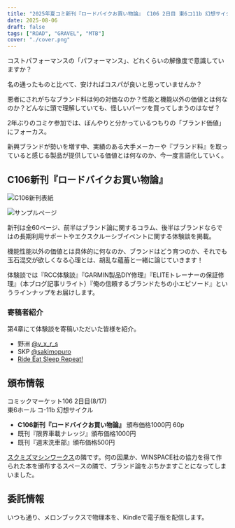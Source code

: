 ```yaml
---
title: "2025年夏コミ新刊『ロードバイクお買い物論』 C106 2日目 東6コ11b 幻想サイクル"
date: 2025-08-06
draft: false
tags: ["ROAD", "GRAVEL", "MTB"]
cover: "./cover.png"
---
```


コストパフォーマンスの「パフォーマンス」、どれくらいの解像度で意識していますか？

名の通ったものと比べて、安ければコスパが良いと思っていませんか？

悪者にされがちなブランド料は何の対価なのか？性能と機能以外の価値とは何なのか？どんなに頭で理解していても、怪しいパーツを買ってしまうのはなぜ？

2年ぶりのコミケ参加では、ぼんやりと分かっているつもりの「ブランド価値」にフォーカス。

新興ブランドが勢いを増す中、実績のある大手メーカーや『ブランド料』を取っていると感じる製品が提供している価値とは何なのか、今一度言語化していく。

## C106新刊『ロードバイクお買い物論』

![C106新刊表紙](./cover.png)

![サンプルページ](./blog-sample.png)

新刊は全60ページ、前半はブランド論に関するコラム、後半はブランドならではの長期利用サポートやエクスクルーシブイベントに関する体験談を掲載。

機能性能以外の価値とは具体的に何なのか、ブランドはどう育つのか、それでも玉石混交が欲しくなる心理とは、胡乱な蘊蓄と一緒に論じていきます！

体験談では『RCC体験談』『GARMIN製品DIY修理』『ELITEトレーナーの保証修理』（本ブログ記事リライト）『俺の信頼するブランドたちの小エピソード』というラインナップをお届けします。

### 寄稿者紹介

第4章にて体験談を寄稿いただいた皆様を紹介。

- 野洲 [@v_x_r_s](https://x.com/v_x_r_s)
- SKP [@sakimopuro](https://x.com/sakimopuro)
- [Ride Eat Sleep Repeat!](https://note.com/bikes)

## 頒布情報

コミックマーケット106 2日目(8/17)\
東6ホール コ-11b 幻想サイクル

- **C106新刊『ロードバイクお買い物論』** 頒布価格1000円 60p
- 既刊『限界車載ナレッジ』頒布価格1000円
- 既刊『週末洗車部』頒布価格500円

[スクミズマシンワークス](https://skmzlog.com/c106-carbon-frame-engineering/)の隣です。何の因果か、WINSPACE社の協力を得て作られた本を頒布するスペースの隣で、ブランド論をぶちかますことになってしまいました。

## 委託情報

いつも通り、メロンブックスで物理本を、Kindleで電子版を配信します。

<LinkCard url="https://www.melonbooks.co.jp/detail/detail.php?product_id=3163402" />

<Amzn asin="B0FL7XDL8T" />
